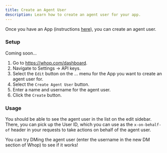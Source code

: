 ```yaml
---
title: Create an Agent User
description: Learn how to create an agent user for your app.
---
```


Once you have an App (instructions [here](/instructions/get-api-key)), you can create an agent user.

### Setup

Coming soon...

1. Go to https://whop.com/dashboard.
2. Navigate to Settings -> API keys.
3. Select the `Edit` button on the ... menu for the App you want to create an agent user for.
4. Select the `Create Agent User` button.
5. Enter a name and username for the agent user.
6. Click the `Create` button.

### Usage

You should be able to see the agent user in the list on the edit sidebar. There, you can pick up the User ID, which you can use as the `x-on-behalf-of` header in your requests to take actions on behalf of the agent user.

You can try DMing the agent user (enter the username in the new DM section of Whop) to see if it works!